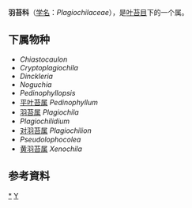 {{Automatic Taxobox
| taxon = Plagiochilaceae
| authority = (Jörg.) Müll. Frib. & Herzog, 1956
| image = Plagiochila aspleniodes0.jpg
| image_caption = Plagiochila aspleniodes
| type genus = 羽苔属''Plagiochila''
| type genus authority = (Dum.) Dum.
}}

'''羽苔科'''（[[学名|学名]]：''Plagiochilaceae''），是[[叶苔目|叶苔目]]下的一个属。

==下属物种==
* ''Chiastocaulon''
* ''Cryptoplagiochila''
* ''Dinckleria''
* ''Noguchia''
* ''Pedinophyllopsis''
* [[平叶苔属|平叶苔属]] ''Pedinophyllum''
* [[羽苔属|羽苔属]] ''Plagiochila''
* ''Plagiochilidium''
* [[对羽苔属|对羽苔属]] ''Plagiochilion''
* ''Pseudolophocolea''
* [[黄羽苔属|黄羽苔属]] ''Xenochila''

==参考資料==
{{reflist}}

{{taxonbar}}
[[Category:_羽苔科|*]]
[[Category:_1956年描述的分类群|Y]]